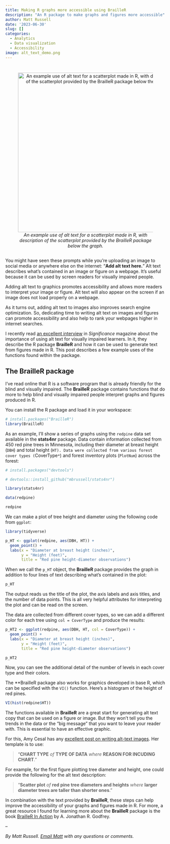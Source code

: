 ```yaml
---
title: Making R graphs more accessible using BrailleR
description: "An R package to make graphs and figures more accessible"
author: Matt Russell
date: '2023-06-30'
slug: []
categories:
  - Analytics
  - Data visualization
  - Accessibility
image: alt_text_demo.png  
---
```


# 
<center>

![*An example use of alt text for a scatterplot made in R, with description of the scatterplot provided by the BrailleR package below the graph.*](alt_text_demo.png){width=500px}
</center>

##


You might have seen these prompts while you're uploading an image to social media or anywhere else on the internet: "**Add alt text here.**" Alt text describes what's contained in an image or figure on a webpage. It's useful because it can be used by screen readers for visually impaired people.

Adding alt text to graphics promotes accessibility and allows more readers to interpret your image or figure. Alt text will also appear on the screen if an image does not load properly on a webpage.

As it turns out, adding alt text to images also improves search engine optimization. So, dedicating time to writing alt text on images and figures can promote accessibility and also help to rank your webpages higher in internet searches.

I recently read [an excellent interview](https://academic.oup.com/jrssig/article-abstract/20/1/38/7034177?redirectedFrom=fulltext) in *Significance* magazine about the importance of using alt text for visually impaired learners. In it, they describe the R package **BrailleR** and how it can be used to generate text from figures made in R. This post describes a few example uses of the functions found within the package.

## The BrailleR package

I've read online that R is a software program that is already friendly for the blind and visually impaired. The **BrailleR** package contains functions that do more to help blind and visually impaired people interpret graphs and figures produced in R.

You can install the R package and load it in your workspace:

```r
# install.packages("BrailleR")
library(BrailleR)
```


As an example, I'll show a series of graphs using the `redpine` data set available in the **stats4nr** package. Data contain information collected from 450 red pine trees in Minnesota, including their diameter at breast height (`DBH`) and total height (`HT). Data were collected from various forest cover types (`CoverType`*`) and forest inventory plots (`PlotNum`) across the forest:

```r
# install.packages("devtools")

# devtools::install_github("mbrussell/stats4nr")

library(stats4nr)

data(redpine)

redpine
```


We can make a plot of tree height and diameter using the following code from `ggplot`:

```r
library(tidyverse)

p_HT <- ggplot(redpine, aes(DBH, HT)) +
  geom_point() +
  labs(x = "Diameter at breast height (inches)",
       y = "Height (feet)",
       title = "Red pine height-diameter observations")
```

When we call the `p_HT` object, the **BrailleR** package provides the graph in addition to four lines of text describing what's contained in the plot:

```r
p_HT
```

The output reads us the title of the plot, the axis labels and axis titles, and the number of data points. This is all very helpful attributes for interpreting the plot and can be read on the screen.

The data are collected from different cover types, so we can add a different color for each tree using `col = CoverType` and produce the results: 

```r
p_HT2 <- ggplot(redpine, aes(DBH, HT, col = CoverType)) +
  geom_point() +
  labs(x = "Diameter at breast height (inches)",
       y = "Height (feet)",
       title = "Red pine height-diameter observations")

p_HT2
```

Now, you can see the additional detail of the number of levels in each cover type and their colors.

The **BrailleR package also works for graphics developed in base R, which can be specified with the `VI()` function. Here's a histogram of the height of red pines.

```r
VI(hist(redpine$HT))
```

The functions available in **BrailleR** are a great start for generating alt text copy that can be used on a figure or image. But they won't tell you the trends in the data or the "big message" that you want to leave your reader with. This is essential to have an effective graphic.

For this, Amy Cesal has any [excellent post on writing alt-text images](https://medium.com/nightingale/writing-alt-text-for-data-visualization-2a218ef43f81). Her template is to use:

> "**CHART TYPE** *of* **TYPE OF DATA** *where* **REASON FOR INCUDING CHART**."

For example, for the first figure plotting tree diameter and height, one could provide the following for the alt text description:

> "**Scatter plot** *of* **red pine tree diameters and heights** *where* **larger diameter trees are taller than shorter ones**."

In combination with the text provided by **BrailleR**, these steps can help improve the accessibility of your graphs and figures made in R. For more, a great resource I found for learning more about the **BrailleR** package is the book [BrailleR In Action](https://r-resources.massey.ac.nz/BrailleRInAction/) by A. Jonathan R. Godfrey.

--

*By Matt Russell. [Email Matt](mailto:matt@arbor-analytics.com) with any questions or comments.*

